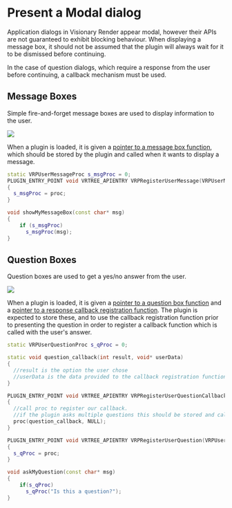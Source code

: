# Present a Modal dialog

Application dialogs in Visionary Render appear modal, however their APIs are not guaranteed to exhibit blocking behaviour. When displaying a message box, it should not be assumed that the plugin will always wait for it to be dismissed before continuing. 

In the case of question dialogs, which require a response from the user before continuing, a callback mechanism must be used.

## Message Boxes

Simple fire-and-forget message boxes are used to display information to the user.

![](/img/visren-dev/message-dialog.png)

When a plugin is loaded, it is given a [pointer to a message box function](../../reference/c-api/modules/plugins/interface.mdx#typedef-vrpusermessageproc), which should be stored by the plugin and called when it wants to display a message.

```cpp
static VRPUserMessageProc s_msgProc = 0;
PLUGIN_ENTRY_POINT void VRTREE_APIENTRY VRPRegisterUserMessage(VRPUserMessageProc proc)
{
  s_msgProc = proc;
}

void showMyMessageBox(const char* msg)
{
    if (s_msgProc)
      s_msgProc(msg);
}
```

## Question Boxes

Question boxes are used to get a yes/no answer from the user.

![](/img/visren-dev/question-dialog.png)

When a plugin is loaded, it is given a [pointer to a question box function](../../reference/c-api/modules/plugins/interface.mdx#typedef-vrpuserquestionproc) and a [pointer to a response callback registration function](../../reference/c-api/modules/plugins/interface.mdx#typedef-vrpuserquestioncallbackregisterproc). The plugin is expected to store these, and to use the callback registration function prior to presenting the question in order to register a callback function which is called with the user's answer.

```cpp
static VRPUserQuestionProc s_qProc = 0;

static void question_callback(int result, void* userData) 
{
  //result is the option the user chose
  //userData is the data provided to the callback registration function
}

PLUGIN_ENTRY_POINT void VRTREE_APIENTRY VRPRegisterUserQuestionCallback(VRPUserQuestionCallbackRegisterProc proc)
{
  //call proc to register our callback.
  //if the plugin asks multiple questions this should be stored and called before asking.
  proc(question_callback, NULL);
}

PLUGIN_ENTRY_POINT void VRTREE_APIENTRY VRPRegisterUserQuestion(VRPUserQuestionProc proc)
{
  s_qProc = proc;
}

void askMyQuestion(const char* msg)
{
    if(s_qProc)
      s_qProc("Is this a question?");
}
```

